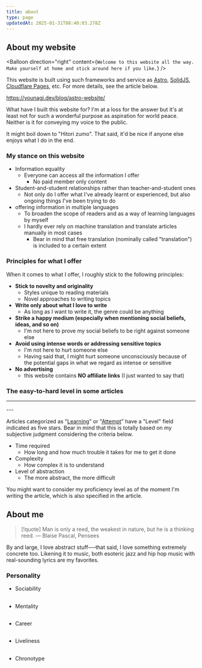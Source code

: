 ```yaml
---
title: about
type: page
updatedAt: 2025-01-31T08:40:03.278Z
---
```


## About my website

<Balloon
  direction="right"
  content={`
  Welcome to this website all the way.
  Make yourself at home and stick around here if you like.
  `}
/>

This website is built using such frameworks and service as [Astro](https://astro.build/), [SolidJS](https://www.solidjs.com/), [Cloudflare Pages](https://pages.cloudflare.com/), etc. For more details, see the article below.

https://younagi.dev/blog/astro-website/

What have I built this website for? I'm at a loss for the answer but it's at least not for such a wonderful purpose as aspiration for world peace. Neither is it for conveying my voice to the public.

It might boil down to "Hitori zumo". That said, it'd be nice if anyone else enjoys what I do in the end.

### My stance on this website

- Information equality
  - Everyone can access all the information I offer
    - No paid member only content
- Student-and-student relationships rather than teacher-and-student ones
  - Not only do I offer what I've already learnt or experienced, but also ongoing things I've been trying to do
- offering information in multiple languages
  - To broaden the scope of readers and as a way of learning languages by myself
  - I hardly ever rely on machine translation and translate articles manually in most cases
    - Bear in mind that free translation (nominally called "translation") is included to a certain extent

### Principles for what I offer

When it comes to what I offer, I roughly stick to the following principles:

- **Stick to novelty and originality**
  - Styles unique to reading materials
  - Novel approaches to writing topics
- **Write only about what I love to write**
  - As long as I want to write it, the genre could be anything
- **Strike a happy medium (especially when mentioning social beliefs, ideas, and so on)**
  - I'm not here to prove my social beliefs to be right against someone else
- **Avoid using intense words or addressing sensitive topics**
  - I'm not here to hurt someone else
  - Having said that, I might hurt someone unconsciously because of the potential gaps in what we regard as intense or sensitive
- **No advertising**
  - this website contains **NO affiliate links** (I just wanted to say that)

### The easy-to-hard level in some articles

---
<StarRating method="rating" value={3} leftEnd="Easy" rightEnd="Hard" />
---

Articles categorized as "[Learning](https://younagi.dev/blog/categories/learning/)" or "[Attempt](https://younagi.dev/blog/categories/attempt/)" have a "Level" field indicated as five stars. Bear in mind that this is totally based on my subjective judgment considering the criteria below.

- Time required
  - How long and how much trouble it takes for me to get it done
- Complexity
  - How complex it is to understand
- Level of abstraction
  - The more abstract, the more difficult

You might want to consider my proficiency level as of the moment I'm writing the article, which is also specified in the article.

## About me

<Balloon
  direction="left"
  content="My motto is 'Man is a thinking reed.' by Pascal in his book, Pensses."
/>

> [!quote]
> Man is only a reed, the weakest in nature, but he is a thinking reed. ― Blaise Pascal, Pensees

By and large, I love abstract stuff──that said, I love something extremely concrete too.
Likening it to music, both esoteric jazz and hip hop music with real-sounding lyrics are my favorites.

### Personality

- Sociability

<StarRating
  method="spectrum"
  value={2}
  leftEnd="Introvert"
  rightEnd="Extrovert"
/>
---

- Mentality

<StarRating
  method="spectrum"
  value={4}
  leftEnd="Pessimist"
  rightEnd="Optimist"
/>
---

- Career

<StarRating
  method="spectrum"
  value={1}
  leftEnd="Generalist"
  rightEnd="Specialist"
/>
---

- Liveliness

<StarRating
  method="spectrum"
  value={5}
  leftEnd="Sloth"
  rightEnd="Tuna"
/>
---

- Chronotype

<StarRating
  method="spectrum"
  value={4}
  leftEnd="Lark"
  rightEnd="Owl"
/>
